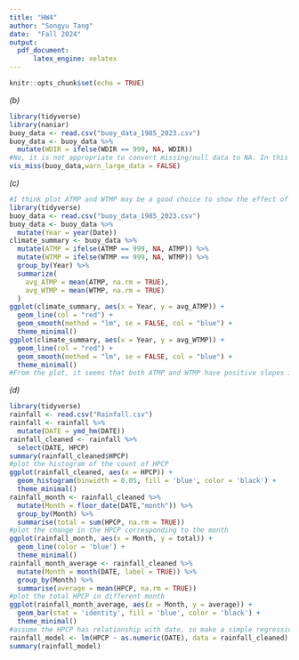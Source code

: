 ```yaml
---
title: "HW4"
author: "Songyu Tang"
date:  "Fall 2024"
output: 
  pdf_document:
      latex_engine: xelatex
---
```


```r
knitr::opts_chunk$set(echo = TRUE)
```

*(b)*
```r
library(tidyverse)
library(naniar)
buoy_data <- read.csv("buoy_data_1985_2023.csv")
buoy_data <- buoy_data %>%
  mutate(WDIR = ifelse(WDIR == 999, NA, WDIR))
#No, it is not appropriate to convert missing/null data to NA. In this data, if 999 represents an outlier or extreme measurement (not missing data), it should be handled differently. Converting to NA could lose meaningful information.
vis_miss(buoy_data,warn_large_data = FALSE)
```

*(c)*
```r
#I think plot ATMP and WTMP may be a good choice to show the effect of climate change.
library(tidyverse)
buoy_data <- read.csv("buoy_data_1985_2023.csv")
buoy_data <- buoy_data %>%
  mutate(Year = year(Date))
climate_summary <- buoy_data %>%
  mutate(ATMP = ifelse(ATMP == 999, NA, ATMP)) %>%
  mutate(WTMP = ifelse(WTMP == 999, NA, WTMP)) %>%
  group_by(Year) %>%
  summarize(
    avg_ATMP = mean(ATMP, na.rm = TRUE),
    avg_WTMP = mean(WTMP, na.rm = TRUE)
  )
ggplot(climate_summary, aes(x = Year, y = avg_ATMP)) +
  geom_line(col = "red") + 
  geom_smooth(method = "lm", se = FALSE, col = "blue") +
  theme_minimal()
ggplot(climate_summary, aes(x = Year, y = avg_WTMP)) +
  geom_line(col = "red") + 
  geom_smooth(method = "lm", se = FALSE, col = "blue") +
  theme_minimal()
#From the plot, it seems that both ATMP and WTMP have positive slopes in linear regression. It can conclude that the climate becomes warmer and warmer recent year.
```

*(d)*
```r
library(tidyverse)
rainfall <- read.csv("Rainfall.csv")
rainfall <- rainfall %>%
  mutate(DATE = ymd_hm(DATE))
rainfall_cleaned <- rainfall %>%
  select(DATE, HPCP)
summary(rainfall_cleaned$HPCP)
#plot the histogram of the count of HPCP
ggplot(rainfall_cleaned, aes(x = HPCP)) +
  geom_histogram(binwidth = 0.05, fill = 'blue', color = 'black') +
  theme_minimal()
rainfall_month <- rainfall_cleaned %>%
  mutate(Month = floor_date(DATE,"month")) %>%
  group_by(Month) %>%
  summarise(total = sum(HPCP, na.rm = TRUE))
#plot the change in the HPCP corresponding to the month
ggplot(rainfall_month, aes(x = Month, y = total)) +
  geom_line(color = 'blue') +
  theme_minimal()
rainfall_month_average <- rainfall_cleaned %>%
  mutate(Month = month(DATE, label = TRUE)) %>%
  group_by(Month) %>%
  summarise(average = mean(HPCP, na.rm = TRUE))
#plot the total HPCP in different month
ggplot(rainfall_month_average, aes(x = Month, y = average)) +
  geom_bar(stat = 'identity', fill = 'blue', color = 'black') +
  theme_minimal()
#assume the HPCP has relationship with date, so make a simple regression about date and HPCP
rainfall_model <- lm(HPCP ~ as.numeric(DATE), data = rainfall_cleaned)
summary(rainfall_model)
```

